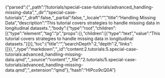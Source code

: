 {"parsed":{"_path":"/tutorials/special-case-tutorials/advanced_handling-missing-data","_dir":"special-case-tutorials","_draft":false,"_partial":false,"_locale":"","title":"Handling Missing Data","description":"This tutorial covers strategies to handle missing data in longitudinal datasets.","body":{"type":"root","children":[{"type":"element","tag":"p","props":{},"children":[{"type":"text","value":"This tutorial covers strategies to handle missing data in longitudinal datasets."}]}],"toc":{"title":"","searchDepth":2,"depth":2,"links":[]}},"_type":"markdown","_id":"content:2.tutorials:5.special-case-tutorials:advanced_handling-missing-data.qmd","_source":"content","_file":"2.tutorials/5.special-case-tutorials/advanced_handling-missing-data.qmd","_extension":"qmd"},"hash":"HlPco9cQ0A"}
